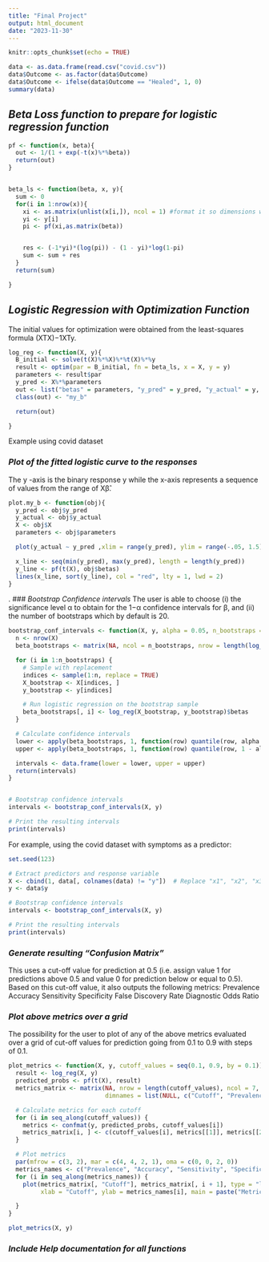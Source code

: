 ```yaml
---
title: "Final Project"
output: html_document
date: "2023-11-30"
---
```


```r
knitr::opts_chunk$set(echo = TRUE)
```

```r
data <- as.data.frame(read.csv("covid.csv"))
data$Outcome <- as.factor(data$Outcome)
data$Outcome <- ifelse(data$Outcome == "Healed", 1, 0)
summary(data)
```

## *Beta Loss function to prepare for logistic regression function*
```r
pf <- function(x, beta){
  out <- 1/(1 + exp(-t(x)%*%beta))
  return(out)
}


beta_ls <- function(beta, x, y){
  sum <- 0
  for(i in 1:nrow(x)){
    xi <- as.matrix(unlist(x[i,]), ncol = 1) #format it so dimensions work out later
    yi <- y[i]
    pi <- pf(xi,as.matrix(beta))


    res <- (-1*yi)*(log(pi)) - (1 - yi)*log(1-pi)
    sum <- sum + res
  }
  return(sum)

}
```

## *Logistic Regression with Optimization Function*
The initial values for optimization were obtained from the least-squares formula (XTX)−1XTy.

```r
log_reg <- function(X, y){
  B_initial <- solve(t(X)%*%X)%*%t(X)%*%y
  result <- optim(par = B_initial, fn = beta_ls, x = X, y = y)
  parameters <- result$par
  y_pred <- X%*%parameters
  out <- list("betas" = parameters, "y_pred" = y_pred, "y_actual" = y, "X" = X, "Parameters" = parameters)
  class(out) <- "my_b"

  return(out)

}

```

Example using covid dataset 



### *Plot of the fitted logistic curve to the responses*

The y -axis is the binary response y while the x-axis represents a sequence of values from the range of Xβ̂. 

```r
plot.my_b <- function(obj){
  y_pred <- obj$y_pred
  y_actual <- obj$y_actual
  X <- obj$X
  parameters <- obj$parameters

  plot(y_actual ~ y_pred ,xlim = range(y_pred), ylim = range(-.05, 1.5))

  x_line <- seq(min(y_pred), max(y_pred), length = length(y_pred))
  y_line <- pf(t(X), obj$betas)
  lines(x_line, sort(y_line), col = "red", lty = 1, lwd = 2)
}
```




.
### *Bootstrap Confidence intervals*
  The user is able to choose (i) the significance level α to obtain for the 1−α confidence intervals for β, and (ii)    the number of bootstraps which by default is 20.
  
```r
bootstrap_conf_intervals <- function(X, y, alpha = 0.05, n_bootstraps = 20) {
  n <- nrow(X)
  beta_bootstraps <- matrix(NA, ncol = n_bootstraps, nrow = length(log_reg(X, y)$betas))

  for (i in 1:n_bootstraps) {
    # Sample with replacement
    indices <- sample(1:n, replace = TRUE)
    X_bootstrap <- X[indices, ]
    y_bootstrap <- y[indices]

    # Run logistic regression on the bootstrap sample
    beta_bootstraps[, i] <- log_reg(X_bootstrap, y_bootstrap)$betas
  }

  # Calculate confidence intervals
  lower <- apply(beta_bootstraps, 1, function(row) quantile(row, alpha / 2))
  upper <- apply(beta_bootstraps, 1, function(row) quantile(row, 1 - alpha / 2))

  intervals <- data.frame(lower = lower, upper = upper)
  return(intervals)
}


# Bootstrap confidence intervals
intervals <- bootstrap_conf_intervals(X, y)

# Print the resulting intervals
print(intervals)
```  

For example, using the covid dataset with symptoms as a predictor: 

```r
set.seed(123)  

# Extract predictors and response variable
X <- cbind(1, data[, colnames(data) != "y"])  # Replace "x1", "x2", "x3" with actual column names
y <- data$y

# Bootstrap confidence intervals
intervals <- bootstrap_conf_intervals(X, y)

# Print the resulting intervals
print(intervals)
```

### *Generate resulting "Confusion Matrix”*

This uses a cut-off value for prediction at 0.5 (i.e. assign value 1 for predictions above 0.5 and value 0 for prediction below or equal to 0.5). Based on this cut-off value, it also outputs the following metrics:
Prevalence
Accuracy
Sensitivity
Specificity
False Discovery Rate
Diagnostic Odds Ratio


### *Plot above metrics over a grid*

The possibility for the user to plot of any of the above metrics evaluated over a grid of cut-off values for prediction going from 0.1 to 0.9 with steps of 0.1.

```r
plot_metrics <- function(X, y, cutoff_values = seq(0.1, 0.9, by = 0.1)) {
  result <- log_reg(X, y)
  predicted_probs <- pf(t(X), result)
  metrics_matrix <- matrix(NA, nrow = length(cutoff_values), ncol = 7,
                           dimnames = list(NULL, c("Cutoff", "Prevalence", "Accuracy", "Sensitivity", "Specificity", "False Discovery Rate", "Diagnostic Odds Ratio")))

  # Calculate metrics for each cutoff
  for (i in seq_along(cutoff_values)) {
    metrics <- confmat(y, predicted_probs, cutoff_values[i])
    metrics_matrix[i, ] <- c(cutoff_values[i], metrics[[1]], metrics[[2]], metrics[[3]], metrics[[4]], metrics[[5]], metrics[[6]])
  }

  # Plot metrics
  par(mfrow = c(3, 2), mar = c(4, 4, 2, 1), oma = c(0, 0, 2, 0))
  metrics_names <- c("Prevalence", "Accuracy", "Sensitivity", "Specificity", "False Discovery Rate", "Diagnostic Odds Ratio")
  for (i in seq_along(metrics_names)) {
    plot(metrics_matrix[, "Cutoff"], metrics_matrix[, i + 1], type = "l", col = i + 1,
         xlab = "Cutoff", ylab = metrics_names[i], main = paste("Metric vs. Cutoff"))

  }
}

plot_metrics(X, y)
```

### *Include Help documentation for all functions*


